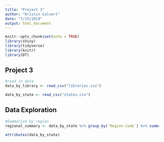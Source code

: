 ```yaml
---
title: "Project 3"
author: "Kristin Calvert"
date: "7/15/2019"
output: html_document
---
```


```r
knitr::opts_chunk$set(echo = TRUE)
library(shiny)
library(tidyverse)
library(knitr)
library(DT)
```

## Project 3

```r

#read in data
data_by_library <- read_csv("libraries.csv")

data_by_state <- read_csv("states.csv")

```

## Data Exploration

```r
#Summarize by region
regional_summary <- data_by_state %>% group_by(`Region Code`) %>% summarise("Average Service Population" = mean(`Service Population`), "Average Service Population per Library" = mean(`Service Population`)/(sum(`Central Libraries`)+sum(`Branch Libraries`)), "Average Library Employees per 10,000 People" = mean(Employees)/sum(`Service Population`)*10000, "Average Collections Spending per 10,000 People" = mean(`Total Collection Expenditures`)/sum(`Service Population`)*10000, "Total Visits" = sum(`Library Visits`))

attributes(data_by_state)
```


